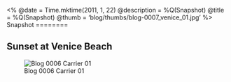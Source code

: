 <%
  @date = Time.mktime(2011, 1, 22)
  @description = %Q(Snapshot)
  @title = %Q(Snapshot)
  @thumb = 'blog/thumbs/blog-0007_venice_01.jpg'
%>
Snapshot
========

Sunset at Venice Beach
----------------------

![Blog 0006 Carrier 01](/images/blog/blog-0007_venice_01.jpg)
